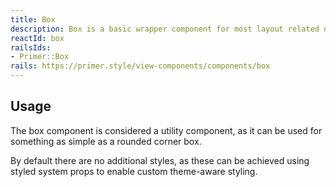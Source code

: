 ```yaml
---
title: Box
description: Box is a basic wrapper component for most layout related needs.
reactId: box
railsIds:
- Primer::Box
rails: https://primer.style/view-components/components/box
---
```



## Usage

The box component is considered a utility component, as it can be used for something as simple as a rounded corner box.

By default there are no additional styles, as these can be achieved using styled system props to enable custom theme-aware styling.
